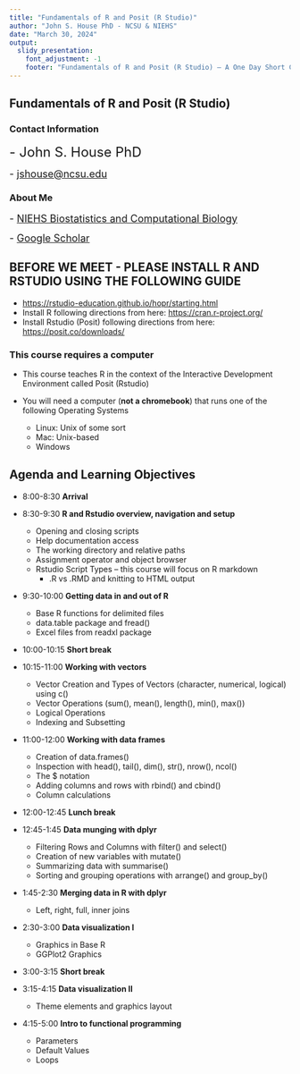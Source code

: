---
title: "Fundamentals of R and Posit (R Studio)"
author: "John S. House PhD - NCSU & NIEHS"
date: "March 30, 2024"
output:
  slidy_presentation:
    font_adjustment: -1
    footer: "Fundamentals of R and Posit (R Studio) – A One Day Short Course"
---

## Fundamentals of R and Posit (R Studio)

### Contact Information

<font size="5">- John S. House PhD</font>

<font size="4">- [jshouse\@ncsu.edu](mailto:jshouse@ncsu.edu){.email}</font>

### About Me

<font size="4">- [NIEHS Biostatistics and Computational Biology](https://www.niehs.nih.gov/research/atniehs/labs/bb/staff/house/index.cfm)</font>

<font size="4">- [Google Scholar](https://scholar.google.com/citations?user=F1OfztcAAAAJ&hl=en)</font>

## BEFORE WE MEET - PLEASE INSTALL R AND RSTUDIO USING THE FOLLOWING GUIDE

-   <https://rstudio-education.github.io/hopr/starting.html>
-   Install R following directions from here: <https://cran.r-project.org/>
-   Install Rstudio (Posit) following directions from here: <https://posit.co/downloads/>

### This course requires a computer

-   This course teaches R in the context of the Interactive Development Environment called Posit (Rstudio)

-   You will need a computer (**not a chromebook**) that runs one of the following Operating Systems

    -   Linux: Unix of some sort
    -   Mac: Unix-based
    -   Windows

## Agenda and Learning Objectives 

-   8:00-8:30     **Arrival**

-   8:30-9:30     **R and Rstudio overview, navigation and setup**
    -   Opening and closing scripts 
    -   Help documentation access 
    -   The working directory and relative paths 
    -   Assignment operator and object browser 
    -   Rstudio Script Types – this course will focus on R markdown 
        -   .R vs .RMD and knitting to HTML output 

-   9:30-10:00    **Getting data in and out of R**
    -   Base R functions for delimited files
    -   data.table package and fread()
    -   Excel files from readxl package
    
-   10:00-10:15   **Short break**

-   10:15-11:00   **Working with vectors**
    -   Vector Creation and Types of Vectors (character, numerical, logical) using c()
    -   Vector Operations (sum(), mean(), length(), min(), max())
    -   Logical Operations
    -   Indexing and Subsetting
    
-   11:00-12:00   **Working with data frames**
    -   Creation of data.frames()
    -   Inspection with head(), tail(), dim(), str(), nrow(), ncol()
    -   The $ notation
    -   Adding columns and rows with rbind() and cbind()
    -   Column calculations
    
-   12:00-12:45   **Lunch break**

-   12:45-1:45    **Data munging with dplyr**
    -   Filtering Rows and Columns with filter() and select()
    -   Creation of new variables with mutate()
    -   Summarizing data with summarise()
    -   Sorting and grouping operations with arrange() and group_by()
    
-   1:45-2:30     **Merging data in R with dplyr**
    -   Left, right, full, inner joins
    
-   2:30-3:00     **Data visualization I**
    -   Graphics in Base R
    -   GGPlot2 Graphics
    
-   3:00-3:15     **Short break**

-   3:15-4:15     **Data visualization II**
    -   Theme elements and graphics layout 

-   4:15-5:00     **Intro to functional programming**
    -   Parameters 
    -   Default Values
    -   Loops 



